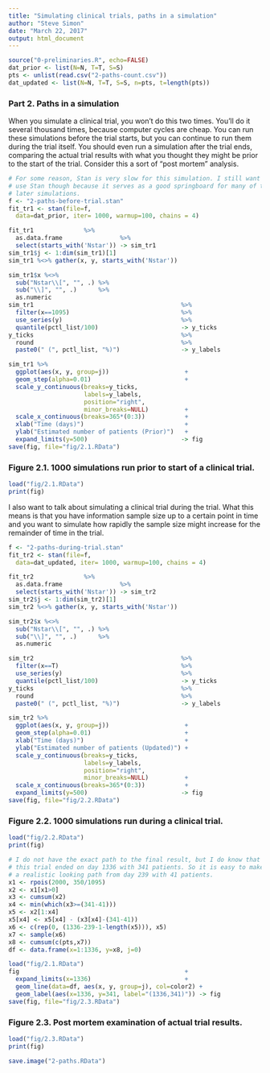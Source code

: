 ```yaml
---
title: "Simulating clinical trials, paths in a simulation"
author: "Steve Simon"
date: "March 22, 2017"
output: html_document
---
```


```r
source("0-preliminaries.R", echo=FALSE)
dat_prior <- list(N=N, T=T, S=S)
pts <- unlist(read.csv("2-paths-count.csv"))
dat_updated <- list(N=N, T=T, S=S, n=pts, t=length(pts))
```

### Part 2.  Paths in a simulation

When you simulate a clinical trial, you won't do this two times. You'll do it several thousand times, because computer cycles are cheap. You can run these simulations before the trial starts, but you can continue to run them during the trial itself. You should even run a simulation after the trial ends, comparing the actual trial results with what you thought they might be prior to the start of the trial. Consider this a sort of "post mortem" analysis.

```r
# For some reason, Stan is very slow for this simulation. I still want to
# use Stan though because it serves as a good springboard for many of the
# later simulations.
f <- "2-paths-before-trial.stan"
fit_tr1 <- stan(file=f,
  data=dat_prior, iter= 1000, warmup=100, chains = 4)

fit_tr1              %>%
  as.data.frame                %>%
  select(starts_with('Nstar')) -> sim_tr1
sim_tr1$j <- 1:dim(sim_tr1)[1]
sim_tr1 %<>% gather(x, y, starts_with('Nstar'))

sim_tr1$x %<>%
  sub("Nstar\\[", "", .) %>%
  sub("\\]", "", .)      %>%
  as.numeric
sim_tr1                                         %>%
  filter(x==1095)                               %>%
  use_series(y)                                 %>%
  quantile(pctl_list/100)                       -> y_ticks
y_ticks                                         %>%
  round                                         %>%
  paste0(" (", pctl_list, "%)")                 -> y_labels

sim_tr1 %>%
  ggplot(aes(x, y, group=j))                     +
  geom_step(alpha=0.01)                          +
  scale_y_continuous(breaks=y_ticks,
                     labels=y_labels,
                     position="right",
                     minor_breaks=NULL)          +
  scale_x_continuous(breaks=365*(0:3))           +
  xlab("Time (days)")                            +
  ylab("Estimated number of patients (Prior)")   +
  expand_limits(y=500)                          -> fig
save(fig, file="fig/2.1.RData")
```

### Figure 2.1. 1000 simulations run prior to start of a clinical trial.

```r
load("fig/2.1.RData")
print(fig)
```

I also want to talk about simulating a clinical trial during the trial. What this means is that you have information sample size up to a certain point in time and you want to simulate how rapidly the sample size might increase for the remainder of time in the trial.

```r
f <- "2-paths-during-trial.stan"
fit_tr2 <- stan(file=f,
  data=dat_updated, iter= 1000, warmup=100, chains = 4)

fit_tr2              %>%
  as.data.frame                %>%
  select(starts_with('Nstar')) -> sim_tr2
sim_tr2$j <- 1:dim(sim_tr2)[1]
sim_tr2 %<>% gather(x, y, starts_with('Nstar'))

sim_tr2$x %<>%
  sub("Nstar\\[", "", .) %>%
  sub("\\]", "", .)      %>%
  as.numeric

sim_tr2                                         %>%
  filter(x==T)                                  %>%
  use_series(y)                                 %>%
  quantile(pctl_list/100)                       -> y_ticks
y_ticks                                         %>%
  round                                         %>%
  paste0(" (", pctl_list, "%)")                 -> y_labels

sim_tr2 %>%
  ggplot(aes(x, y, group=j))                     +
  geom_step(alpha=0.01)                          +
  xlab("Time (days)")                            +
  ylab("Estimated number of patients (Updated)") +
  scale_y_continuous(breaks=y_ticks,
                     labels=y_labels,
                     position="right",
                     minor_breaks=NULL)          +
  scale_x_continuous(breaks=365*(0:3))           +
  expand_limits(y=500)                          -> fig
save(fig, file="fig/2.2.RData")
```

### Figure 2.2. 1000 simulations run during a clinical trial.

```r
load("fig/2.2.RData")
print(fig)
```

```r
# I do not have the exact path to the final result, but I do know that
# this trial ended on day 1336 with 341 patients. So it is easy to make
# a realistic looking path from day 239 with 41 patients.
x1 <- rpois(2000, 350/1095)
x2 <- x1[x1>0]
x3 <- cumsum(x2)
x4 <- min(which(x3>=(341-41)))
x5 <- x2[1:x4]
x5[x4] <- x5[x4] - (x3[x4]-(341-41))
x6 <- c(rep(0, (1336-239-1-length(x5))), x5)
x7 <- sample(x6)
x8 <- cumsum(c(pts,x7))
df <- data.frame(x=1:1336, y=x8, j=0)
```

```r
load("fig/2.1.RData")
fig                                              +
  expand_limits(x=1336)                          +
  geom_line(data=df, aes(x, y, group=j), col=color2) +
  geom_label(aes(x=1336, y=341, label="(1336,341)")) -> fig
save(fig, file="fig/2.3.RData")
```

### Figure 2.3. Post mortem examination of actual trial results.

```r
load("fig/2.3.RData")
print(fig)
```

```r
save.image("2-paths.RData")
```
